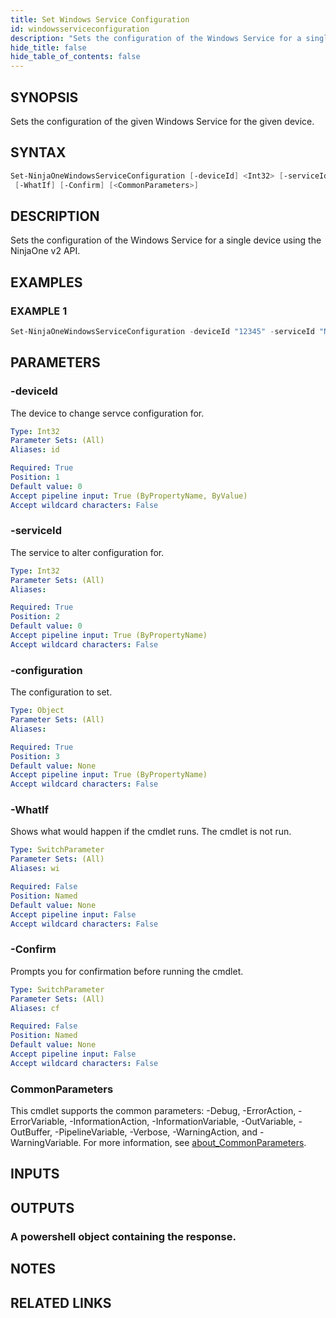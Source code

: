```yaml
---
title: Set Windows Service Configuration
id: windowsserviceconfiguration
description: "Sets the configuration of the Windows Service for a single device using the NinjaOne v2 API."
hide_title: false
hide_table_of_contents: false
---
```


## SYNOPSIS

Sets the configuration of the given Windows Service for the given device.

## SYNTAX

```powershell
Set-NinjaOneWindowsServiceConfiguration [-deviceId] <Int32> [-serviceId] <Int32> [-configuration] <Object>
 [-WhatIf] [-Confirm] [<CommonParameters>]
```

## DESCRIPTION

Sets the configuration of the Windows Service for a single device using the NinjaOne v2 API.

## EXAMPLES

### EXAMPLE 1

```powershell
Set-NinjaOneWindowsServiceConfiguration -deviceId "12345" -serviceId "NinjaRMMAgent" -Configuration @{ startType = "AUTO_START"; userName = "LocalSystem" }
```

## PARAMETERS

### -deviceId

The device to change servce configuration for.

```yaml
Type: Int32
Parameter Sets: (All)
Aliases: id

Required: True
Position: 1
Default value: 0
Accept pipeline input: True (ByPropertyName, ByValue)
Accept wildcard characters: False
```

### -serviceId

The service to alter configuration for.

```yaml
Type: Int32
Parameter Sets: (All)
Aliases:

Required: True
Position: 2
Default value: 0
Accept pipeline input: True (ByPropertyName)
Accept wildcard characters: False
```

### -configuration

The configuration to set.

```yaml
Type: Object
Parameter Sets: (All)
Aliases:

Required: True
Position: 3
Default value: None
Accept pipeline input: True (ByPropertyName)
Accept wildcard characters: False
```

### -WhatIf

Shows what would happen if the cmdlet runs.
The cmdlet is not run.

```yaml
Type: SwitchParameter
Parameter Sets: (All)
Aliases: wi

Required: False
Position: Named
Default value: None
Accept pipeline input: False
Accept wildcard characters: False
```

### -Confirm

Prompts you for confirmation before running the cmdlet.

```yaml
Type: SwitchParameter
Parameter Sets: (All)
Aliases: cf

Required: False
Position: Named
Default value: None
Accept pipeline input: False
Accept wildcard characters: False
```

### CommonParameters

This cmdlet supports the common parameters: -Debug, -ErrorAction, -ErrorVariable, -InformationAction, -InformationVariable, -OutVariable, -OutBuffer, -PipelineVariable, -Verbose, -WarningAction, and -WarningVariable. For more information, see [about_CommonParameters](http://go.microsoft.com/fwlink/?LinkID=113216).

## INPUTS

## OUTPUTS

### A powershell object containing the response.

## NOTES

## RELATED LINKS

